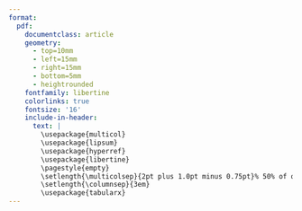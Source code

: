 ```yaml
---
format: 
  pdf: 
    documentclass: article
    geometry:
      - top=10mm
      - left=15mm
      - right=15mm
      - bottom=5mm
      - heightrounded
    fontfamily: libertine
    colorlinks: true
    fontsize: '16'
    include-in-header: 
      text: |
        \usepackage{multicol}
        \usepackage{lipsum}
        \usepackage{hyperref}
        \usepackage{libertine}
        \pagestyle{empty}
        \setlength{\multicolsep}{2pt plus 1.0pt minus 0.75pt}% 50% of original values
        \setlength{\columnsep}{3em}
        \usepackage{tabularx}
---
```



<!-- TITLE -->
\begin{huge}\begin{center}{\bf ALEX BARTH, Ph.D.}\end{center}\end{huge}

<!-- CONTACT INFO -->
\begin{center}
Email: \href{mailto:alex.barth.science@gmail.com}{alex.barth.science@gmail.com} \\
ORCID: \href{https://orcid.org/0000-0001-7154-6260}{0000-0001-7154-6260} \\
\href{https://TheAlexBarth.Github.io}{TheAlexBarth.Github.io} \\
\end{center}
\vspace{15pt}

\begin{large}
  \textbf{RESEARCH EXPERIENCE}
  \vspace{3pt}
  \hrule
\end{large}
\begin{normalsize}
  \begin{tabularx}{\textwidth}{p{0.2\textwidth} >{\raggedright\arraybackslash}X}
    2024- & Postdoctoral Researcher, University of Texas, Marine Science Institute + Statistics \& Data Science \newline Advisors: \href{https://caseylab.weebly.com}{Dr. Jordan Casey} \& \href{https://mhooten.github.io}{Dr. Mevin Hooten}\\
    2019-2024 & Graduate Research Assistant, \href{https://www.zoo-plankton.net/}{\textbf{Stone Zooplankton Ecology Lab}}, University of South Carolina \newline Advisor: Dr. Joshua Stone\\
    2017-2019 & HAB Sampling Technician, \textbf{Southern California Coastal Ocean Observing System}, Cal Poly Center for Coastal Marine Science. \newline Advisors: Dr. Alexis Pasulka, Dr. Ryan Walter\\
    2018-2019 & Student Research Assistant, \textbf{Common Garden reciprocal cross of \textit{K. kelletii}}, Cal Poly \newline Adivsor: Dr. Crow White\\
    2017 & Senior Research Project, \textbf{Investigating a trophic cascade in the upper subtitle} \newline Wrigley Institute, Catalina Island. Advisor: Dr. Chris Lowe\\
    2017 & Summer Research Assistant, \textbf{Fishes of Texas}, University of Texas at Austin \newline Advisors: Adam Cohen, Dr. Dean Hendrickson
  \end{tabularx}
\end{normalsize}
\vspace{10pt}

<!-- EDUCATION: 1ST BULLET -->
\begin{large}
  \textbf{EDUCATION}
  \vspace{3pt}
  \hrule
  \begin{multicols}{2}
    \begin{flushleft}\textbf{Ph.D. Biological Sciences, Ecology}\end{flushleft}
    \begin{flushright} 2024\end{flushright}
  \end{multicols}
  \vspace{-0.17cm}
  \begin{multicols}{2}
    \begin{flushleft}University of South Carolina\end{flushleft}
  \end{multicols}
\end{large}

\vspace{0.05cm}

<!-- EDUCATION: 2ND BULLET -->
\begin{large}
  \begin{multicols}{2}
    \begin{flushleft}\textbf{B.S. Marine Science, Minor Statistics}\end{flushleft}
    \begin{flushright}2019\end{flushright}
  \end{multicols}
  \vspace{-0.17cm}
  \begin{multicols}{2}
    \begin{flushleft}
    Cal Poly, San Luis Obispo
    \end{flushleft}
  \end{multicols}
\end{large}
\vspace{10pt}


<!-- Publications -->
\begin{large}
  \textbf{Select Publications}
  \vspace{3pt}
  \hrule
\end{large}
\begin{normalsize}
  \begin{tabularx}{\textwidth}{p{0.2\textwidth} >{\raggedright\arraybackslash}X}
    2024 & \textbf{Barth AJ.} Blanco-Berical L. Johnson R. Stone J. Rhizaria in the oligotrophic ocean exhibit temporal and vertical variability. \textit{Deep Sea Research Part I}. \href{https://doi.org/10.1016/j.dsr.2024.104371}{doi: 10.1016/j.dsr.2024.104371}\\
    2024 & \textbf{Barth AJ.} Stone JP. Understanding the picture: the promise and challenges of in-situ imagery data in the study of plankton ecology. \textit{Journal of Plankton Research: Horizons}\\
    2023 & \textbf{Barth A.} Johnson R. Stone J. Size and transparency influence diel vertical migration patterns in copepods. \textit{Limnology and Oceanogrphy}. \href{https://doi.org/10.1002/lno.12461}{doi: 10.1002/lno.12461}
  \end{tabularx}
\end{normalsize}
\vspace{10pt}


<!-- Research Output  -->
\begin{large}
  \textbf{Professional Activities (Last 5 Years)}
  \vspace{3pt}
  \hrule
\end{large}
\begin{normalsize}
  \begin{tabularx}{\textwidth}{p{0.2\textwidth} >{\raggedright\arraybackslash}X}
    Publications & 7 Papers (5 First-Author)\\
    Grant \& Awards & 12 Total (\$303,836 cumulative)\\
    Presentations \& Seminars & 6 Seminars \& Invited-Talks, 13 Conference Presentations\\
    Teaching Experience & Instructor of Record (1 Semester), Workshops (1), Lab Instructor (8 Semesters), Undergraduate Project Supervision (3 Students), Guest Lectures (3), Numerous outreach projects.\\
    Academic Service & Grant Review (NCN-Poland), Journal Articles (Estuaries \& Coasts, Nature Comm., J. Plank. Res., Front. Eco. Envr., J. Geophys., Limnol. Oceangr.), Department/Unversity Committes \& Chair Positions (4)\\
    Field Experience & Large Oceanographic Experience (3 Cruises; 33 Total Days at Sea), Small boat driving capabilities.\\
    Software Development & Public R-Packages (2)\\
  \end{tabularx}
\end{normalsize}
\vspace{10pt}
 
